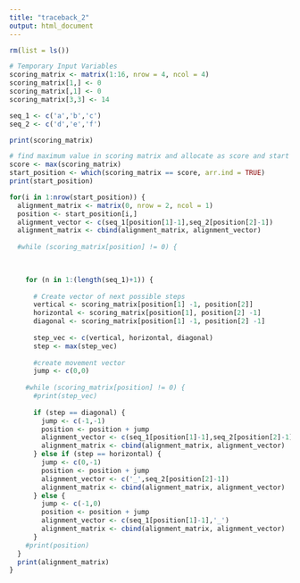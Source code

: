 ```yaml
---
title: "traceback_2"
output: html_document
---
```


```r
rm(list = ls())
```

```r
# Temporary Input Variables
scoring_matrix <- matrix(1:16, nrow = 4, ncol = 4)
scoring_matrix[1,] <- 0
scoring_matrix[,1] <- 0
scoring_matrix[3,3] <- 14

seq_1 <- c('a','b','c')
seq_2 <- c('d','e','f')

print(scoring_matrix)
```
```r
# find maximum value in scoring matrix and allocate as score and start position
score <- max(scoring_matrix)
start_position <- which(scoring_matrix == score, arr.ind = TRUE)
print(start_position)
```
```r
for(i in 1:nrow(start_position)) {
  alignment_matrix <- matrix(0, nrow = 2, ncol = 1)
  position <- start_position[i,]
  alignment_vector <- c(seq_1[position[1]-1],seq_2[position[2]-1])
  alignment_matrix <- cbind(alignment_matrix, alignment_vector)
 
  #while (scoring_matrix[position] != 0) {

  
    
    for (n in 1:(length(seq_1)+1)) {
      
      # Create vector of next possible steps
      vertical <- scoring_matrix[position[1] -1, position[2]]
      horizontal <- scoring_matrix[position[1], position[2] -1]
      diagonal <- scoring_matrix[position[1] -1, position[2] -1]
  
      step_vec <- c(vertical, horizontal, diagonal)
      step <- max(step_vec)
    
      #create movement vector
      jump <- c(0,0)
      
    #while (scoring_matrix[position] != 0) {
      #print(step_vec)
    
      if (step == diagonal) {
        jump <- c(-1,-1)
        position <- position + jump
        alignment_vector <- c(seq_1[position[1]-1],seq_2[position[2]-1])
        alignment_matrix <- cbind(alignment_matrix, alignment_vector)
      } else if (step == horizontal) {
        jump <- c(0,-1)
        position <- position + jump
        alignment_vector <- c('_',seq_2[position[2]-1])
        alignment_matrix <- cbind(alignment_matrix, alignment_vector)
      } else {
        jump <- c(-1,0)
        position <- position + jump
        alignment_vector <- c(seq_1[position[1]-1],'_')
        alignment_matrix <- cbind(alignment_matrix, alignment_vector)
      }
    #print(position)
  }
  print(alignment_matrix)
}
```